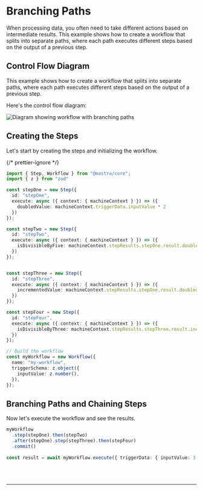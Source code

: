 
# Branching Paths

When processing data, you often need to take different actions based on intermediate results. This example shows how to create a workflow that splits into separate paths, where each path executes different steps based on the output of a previous step.

## Control Flow Diagram

This example shows how to create a workflow that splits into separate paths, where each path executes different steps based on the output of a previous step.

Here's the control flow diagram:

<img src="/subscribed-chains.png" alt="Diagram showing workflow with branching paths" />

## Creating the Steps

Let's start by creating the steps and initializing the workflow.

{/* prettier-ignore */}
```ts showLineNumbers copy
import { Step, Workflow } from "@mastra/core";
import { z } from "zod"

const stepOne = new Step({
  id: "stepOne",
  execute: async ({ context: { machineContext } }) => ({ 
    doubledValue: machineContext.triggerData.inputValue * 2
  })
});

const stepTwo = new Step({
  id: "stepTwo",
  execute: async ({ context: { machineContext } }) => ({ 
    isDivisibleByFive: machineContext.stepResults.stepOne.result.doubledValue % 5 === 0
  })
});


const stepThree = new Step({
  id: "stepThree",
  execute: async ({ context: { machineContext } }) => ({ 
    incrementedValue: machineContext.stepResults.stepOne.result.doubledValue + 1
  })
});

const stepFour = new Step({
  id: "stepFour",
  execute: async ({ context: { machineContext } }) => ({ 
    isDivisibleByThree: machineContext.stepResults.stepThree.result.incrementedValue % 3 === 0
  })
});

// Build the workflow
const myWorkflow = new Workflow({
  name: "my-workflow",
  triggerSchema: z.object({
    inputValue: z.number(),
  }),
});
```

## Branching Paths and Chaining Steps

Now let's execute the workflow and see the results.

```ts showLineNumbers copy
myWorkflow
  .step(stepOne).then(stepTwo)
  .after(stepOne).step(stepThree).then(stepFour)
  .commit()
  
const result = await myWorkflow.execute({ triggerData: { inputValue: 3 }})
```

<br />
<br />
<hr className="dark:border-[#404040] border-gray-300" />
<br />
<br />
<GithubLink
  link={
    "https://github.com/mastra-ai/mastra/blob/main/examples/basics/workflows/workflow-with-branching-paths"
  }
/>
